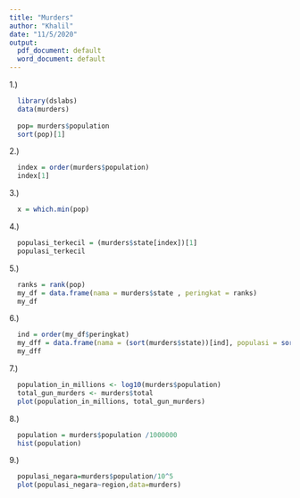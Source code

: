 ```yaml
---
title: "Murders"
author: "Khalil"
date: "11/5/2020"
output:
  pdf_document: default
  word_document: default
---
```


1.)
```r
  library(dslabs)
  data(murders)
  
  pop= murders$population
  sort(pop)[1]
```

2.) 
```r
  index = order(murders$population)
  index[1]
```

3.) 
```r
  x = which.min(pop)
```

4.) 
```r
  populasi_terkecil = (murders$state[index])[1]
  populasi_terkecil
```

5.) 
```r
  ranks = rank(pop)
  my_df = data.frame(nama = murders$state , peringkat = ranks)
  my_df

```

6.) 
```r
  ind = order(my_df$peringkat)
  my_dff = data.frame(nama = (sort(murders$state))[ind], populasi = sort(murders$population), peringkat = sort(ranks))
  my_dff
```

7.) 
```r
  population_in_millions <- log10(murders$population)
  total_gun_murders <- murders$total
  plot(population_in_millions, total_gun_murders) 
```

8.) 
```r
  population = murders$population /1000000
  hist(population)
```

9.)
```r
  populasi_negara=murders$population/10^5
  plot(populasi_negara~region,data=murders)
```


